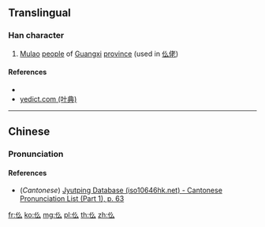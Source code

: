 ==Translingual==

===Han character===
{{Han char|rn=9|rad=人|as=03|sn=5|four=|canj=OHI|ids=⿰亻么}}

# [[Mulao]] [[people]] of [[Guangxi]] [[province]] (used in [[仫佬]])

====References====
* {{Han ref|kx=0094.051|hdz=10114.100|uh=4EEB|ud=20203}}
* [http://yedict.com/htm/4E/4EEB.htm yedict.com (叶典)]

----

==Chinese==
{{zh-forms}}

===Pronunciation===
{{zh-pron
|m=mù
|c=muk6,mo1
|mc=
|oc=
|ma=
|cat=pn
}}

====References====
* (''Cantonese'') [http://www.iso10646hk.net/jp/document/download.jsp Jyutping Database (iso10646hk.net) - Cantonese Pronunciation List (Part 1), p. 63]

[[fr:仫]]
[[ko:仫]]
[[mg:仫]]
[[pl:仫]]
[[th:仫]]
[[zh:仫]]